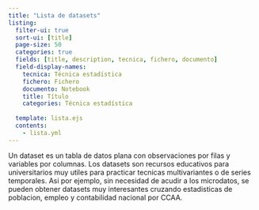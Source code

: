 ```yaml
---
title: "Lista de datasets"
listing:
  filter-ui: true
  sort-ui: [title]
  page-size: 50
  categories: true
  fields: [title, description, tecnica, fichero, documento]
  field-display-names:
    tecnica: Técnica estadística
    fichero: Fichero
    documento: Notebook
    title: Título
    categories: Técnica estadística
    
  template: lista.ejs
  contents:
    - lista.yml
---
```


Un dataset es un tabla de datos plana con observaciones por filas y variables por columnas. Los datasets son recursos educativos para universitarios muy utiles para practicar tecnicas multivariantes o de series temporales. Asi por ejemplo, sin necesidad de acudir a los microdatos, se pueden obtener datasets muy interesantes cruzando estadisticas de poblacion, empleo y contabilidad nacional por CCAA.